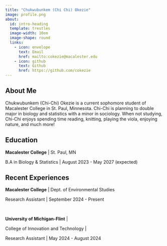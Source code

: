 ```yaml
---
title: "Chukwubunkem (Chi Chi) Okezie"
image: profile.png
about:
  id: intro-heading
  template: trestles
  image-width: 10em
  image-shape: round
  links:
    - icon: envelope
      text: Email
      href: mailto:cokezie@macalester.edu
    - icon: github
      text: Github
      href: https://github.com/cokezie
---
```


:::{#intro-heading}

## About Me 

Chukwubunkem (Chi-Chi) Okezie is a current sophomore student of Macalester College in St. Paul, Minnesota. Chi-Chi is planning to double major in biology and statistics with a minor in sociology. When not studying, Chi-Chi enjoys spending time reading, knitting, playing the viola, enjoying nature, and much more! 

## Education

**Macalester College** | St. Paul, MN 

B.A in Biology & Statistics | August 2023 - May 2027 (expected)

## Recent Experiences

**Macalester College** | Dept. of Environmental Studies

Research Assistant | September 2024 - Present

<br>

**University of Michigan-Flint** |

College of Innovation and Technology |

Research Assistant | May 2024 - August 2024

:::
